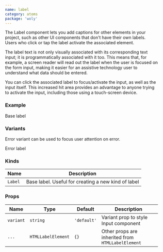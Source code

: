 ```yaml
---
name: label
category: atoms
package: 'woly'
---
```



The Label component lets you add captions for other elements in your project, such as other UI components that don't have their own labels.
Users who click or tap the label activate the associated element.

The label text is not only visually associated with its corresponding text input;
it is programmatically associated with it too.
This means that, for example, a screen reader will read out the label when the user is focused on the form input,
making it easier for an assistive technology user to understand what data should be entered.

You can click the associated label to focus/activate the input, as well as the input itself.
This increased hit area provides an advantage to anyone trying to activate the input, including those using a touch-screen device.

### Example

<Playground>
  <Label variant="base">Base label</Label>
</Playground>

### Variants

Error variant can be used to focus user attention on error.

<Playground>
  <Label variant="error">Error label</Label>
</Playground>

### Kinds

| Name    | Description                                         |
| ------- | --------------------------------------------------- |
| `Label` | Base label. Useful for creating a new kind of label |

### Props

| Name      | Type               | Default     | Description                                       |
| --------- | ------------------ | ----------- | ------------------------------------------------- |
| `variant` | `string`           | `'default'` | Variant prop to style Input component             |
| `...`     | `HTMLLabelElement` | `{}`        | Other props are inherited from `HTMLLabelElement` |
